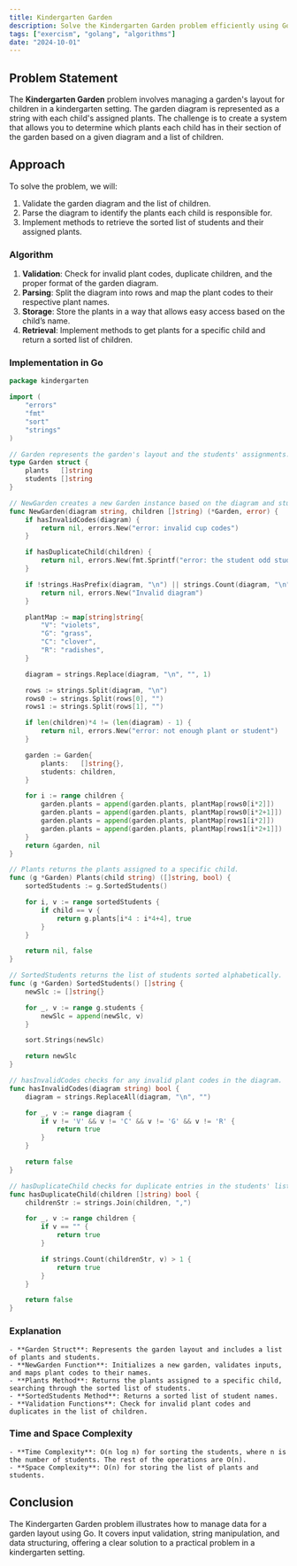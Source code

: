 ```yaml
---
title: Kindergarten Garden
description: Solve the Kindergarten Garden problem efficiently using Go.
tags: ["exercism", "golang", "algorithms"]
date: "2024-10-01"
---
```


## Problem Statement

The **Kindergarten Garden** problem involves managing a garden's layout for children in a kindergarten setting. The garden diagram is represented as a string with each child's assigned plants. The challenge is to create a system that allows you to determine which plants each child has in their section of the garden based on a given diagram and a list of children.

## Approach

To solve the problem, we will:
1. Validate the garden diagram and the list of children.
2. Parse the diagram to identify the plants each child is responsible for.
3. Implement methods to retrieve the sorted list of students and their assigned plants.

### Algorithm

1. **Validation**: Check for invalid plant codes, duplicate children, and the proper format of the garden diagram.
2. **Parsing**: Split the diagram into rows and map the plant codes to their respective plant names.
3. **Storage**: Store the plants in a way that allows easy access based on the child’s name.
4. **Retrieval**: Implement methods to get plants for a specific child and return a sorted list of children.

### Implementation in Go

```go
package kindergarten

import (
	"errors"
	"fmt"
	"sort"
	"strings"
)

// Garden represents the garden's layout and the students' assignments.
type Garden struct {
	plants   []string
	students []string
}

// NewGarden creates a new Garden instance based on the diagram and students list.
func NewGarden(diagram string, children []string) (*Garden, error) {
	if hasInvalidCodes(diagram) {
		return nil, errors.New("error: invalid cup codes")
	}

	if hasDuplicateChild(children) {
		return nil, errors.New(fmt.Sprintf("error: the student odd student list"))
	}

	if !strings.HasPrefix(diagram, "\n") || strings.Count(diagram, "\n") != 2 {
		return nil, errors.New("Invalid diagram")
	}

	plantMap := map[string]string{
		"V": "violets",
		"G": "grass",
		"C": "clover",
		"R": "radishes",
	}

	diagram = strings.Replace(diagram, "\n", "", 1)

	rows := strings.Split(diagram, "\n")
	rows0 := strings.Split(rows[0], "")
	rows1 := strings.Split(rows[1], "")

	if len(children)*4 != (len(diagram) - 1) {
		return nil, errors.New("error: not enough plant or student")
	}

	garden := Garden{
		plants:   []string{},
		students: children,
	}

	for i := range children {
		garden.plants = append(garden.plants, plantMap[rows0[i*2]])
		garden.plants = append(garden.plants, plantMap[rows0[i*2+1]])
		garden.plants = append(garden.plants, plantMap[rows1[i*2]])
		garden.plants = append(garden.plants, plantMap[rows1[i*2+1]])
	}
	return &garden, nil
}

// Plants returns the plants assigned to a specific child.
func (g *Garden) Plants(child string) ([]string, bool) {
	sortedStudents := g.SortedStudents()

	for i, v := range sortedStudents {
		if child == v {
			return g.plants[i*4 : i*4+4], true
		}
	}

	return nil, false
}

// SortedStudents returns the list of students sorted alphabetically.
func (g *Garden) SortedStudents() []string {
	newSlc := []string{}

	for _, v := range g.students {
		newSlc = append(newSlc, v)
	}

	sort.Strings(newSlc)

	return newSlc
}

// hasInvalidCodes checks for any invalid plant codes in the diagram.
func hasInvalidCodes(diagram string) bool {
	diagram = strings.ReplaceAll(diagram, "\n", "")

	for _, v := range diagram {
		if v != 'V' && v != 'C' && v != 'G' && v != 'R' {
			return true
		}
	}

	return false
}

// hasDuplicateChild checks for duplicate entries in the students' list.
func hasDuplicateChild(children []string) bool {
	childrenStr := strings.Join(children, ",")

	for _, v := range children {
		if v == "" {
			return true
		}

		if strings.Count(childrenStr, v) > 1 {
			return true
		}
	}

	return false
}
```

### Explanation
    - **Garden Struct**: Represents the garden layout and includes a list of plants and students.
    - **NewGarden Function**: Initializes a new garden, validates inputs, and maps plant codes to their names.
    - **Plants Method**: Returns the plants assigned to a specific child, searching through the sorted list of students.
    - **SortedStudents Method**: Returns a sorted list of student names.
    - **Validation Functions**: Check for invalid plant codes and duplicates in the list of children.

### Time and Space Complexity

    - **Time Complexity**: O(n log n) for sorting the students, where n is the number of students. The rest of the operations are O(n).
    - **Space Complexity**: O(n) for storing the list of plants and students.

## Conclusion
The Kindergarten Garden problem illustrates how to manage data for a garden layout using Go. It covers input validation, string manipulation, and data structuring, offering a clear solution to a practical problem in a kindergarten setting.